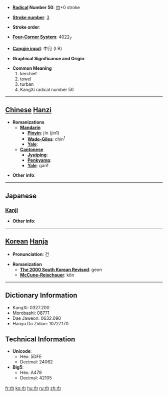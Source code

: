 * '''[[Wiktionary:Chinese radical index| Radical]] Number 50''': [[Wiktionary:Chinese radical index 巾|巾]]+0 stroke

* '''[[Wiktionary:Chinese total strokes index|Stroke number]]''': [[Wiktionary:Chinese total strokes index 3|3]]

* '''Stroke order''': 

* '''[[Wiktionary:Chinese four corner index|Four-Corner System]]''': 4022<sub>7</sub>

* '''[[Wiktionary:Chinese Cangjie index|Cangjie input]]''': 中月 (LB)

* '''Graphical Significance and Origin''': 

* '''Common Meaning'''
*#kerchief
*# towel
*# turban
*# KangXi radical number 50


----

== [[Chinese]] [[Hanzi]] ==

* '''Romanizations'''
** '''[[Mandarin]]'''
*** '''[[Pinyin]]''': jīn (jin1)
*** '''[[Wade-Giles]]''': chin<sup>1</sup>
*** '''[[Yale]]''': 
** '''[[Cantonese]]'''
*** '''[[Jyutping]]''':
*** '''[[Penkyamp]]''': 
*** '''[[Yale]]''': gan1

* '''Other info''': 

----

==Japanese==
===[[Kanji]]===
{{kanji|on readings=[[きん]] (kin)|kun readings=[[ふきん]] (fukin), [[おおい]] (ooi), [[はば]] (haba)}}

* '''Other info''':  

----

== [[Korean]] [[Hanja]] ==

* '''Pronunciation''': 건

* '''Romanization'''
** '''[[The 2000 South Korean Revised Romanization|The 2000 South Korean Revised]]''': geon
** '''[[McCune-Reischauer]]''': kŏn

----

== Dictionary Information ==

* KangXi: 0327.200
* Morobashi: 08771
* Dae Jaweon: 0632.090
* Hanyu Da Zidian: 10727.170

== Technical Information ==

* '''Unicode''':
** Hex: 5DFE
** Decimal: 24062
* '''Big5''':
** Hex: A479
** Decimal: 42105

[[fr:巾]]
[[ko:巾]]
[[hu:巾]]
[[ru:巾]]
[[zh:巾]]